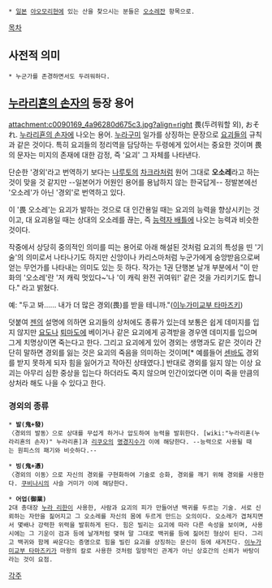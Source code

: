  * [[일본]] [[아오모리]]현에 있는 산을 찾으시는 분들은 [[오소레잔]] 항목으로.

[[목차]]

== 사전적 의미 == 
 * 누군가를 존경하면서도 두려워하다.

== [[누라리횬의 손자]]의 등장 용어 ==
attachment:c0090169_4a96280d675c3.jpg?align=right 畏(두려워할 외), おそれ. [[누라리횬의 손자]]에 나오는 용어. [[누라구미]] 일가를 상징하는 문장으로 [[요괴]]들의 규칙과 같은 것이다. 특히 요괴들의 정리역을 담당하는 두령에게 있어서는 중요한 것이며 畏의 문자는 미지의 존재에 대한 감정, 즉 '요괴' 그 자체를 나타낸다.

단순한 '경외'라고 번역하기 보다는 [[나루토]]의 [[차크라(나루토)|차크라]]처럼 원어 그대로 '''오소레'''라고 하는 것이 맞을 것 같지만 --일본어가 어원인 용어를 용납하지 않는 한국답게-- 정발본에선 '오소레'가 아닌 '경외'로 번역하고 있다. 

이 '畏 오소레'는 요괴가 발하는 것으로 대 인간용일 때는 요괴의 능력을 향상시키는 것이고, 대 요괴용일 때는 상대의 오소레를 끊는, 즉 [[능력자 배틀]]에 나오는 능력과 비슷한 것이다.

작중에서 상당히 중의적인 의미를 띠는 용어로 아래 해설된 것처럼 요괴의 특성을 띤 '기술'의 의미로서 나타나기도 하지만 신앙이나 카리스마처럼 누군가에게 숭앙받음으로써 얻는 무언가를 나타내는 의미도 있는 듯 하다. 작가는 1권 단행본 날개 부분에서 "이 만화의 '오소레'란 '저 캐릭 멋있다~'나 '이 캐릭 완전 귀여워!' 같은 것을 가리키기도 합니다." 라고 밝혔다.

예: "두고 봐…… 내가 더 많은 경외(畏)를 받을 테니까."([[이누가미교부 타마즈키]])

덧붙여 [[젠]]의 설명에 의하면 요괴들의 상처에도 종류가 있는데 보통은 쉽게 데미지를 입지 않지만 [[요도]]나 [[퇴마도]]에 베이거나 같은 요괴에게 공격받을 경우엔 데미지를 입으며 그게 치명상이면 죽는다고 한다. 그리고 요괴에게 있어 경외는 생명과도 같은 것이라 간단히 말하면 경외를 잃는 것은 요괴의 죽음을 의미하는 것이며[* 예를들어 [[센바]]도 경외를 받지 못하게 되자 힘을 잃어가고 작아진 상태였다.] 반대로 경외를 잃지 않는 이상 요괴는 아무리 심한 중상을 입는다 하더라도 죽지 않으며 인간이었다면 이미 죽을 만큼의 상처라 해도 나을 수 있다고 한다.

=== 경외의 종류 ===
 * '''발(鬼+發)'''
 〈경외의 발동〉으로 상대를 무섭게 하거나 압도하여 능력을 발휘한다. [wiki:"누라리횬(누라리횬의 손자)" 누라리횬]과 [[누라 리쿠오|리쿠오]]의 [[명경지수]]가 이에 해당한다. --능력으로 사용될 때는 원피스의 패기와 비슷하다.--

 * '''빙(鬼+憑)'''
 〈경외의 이동〉으로 자신의 경외를 구현화하여 기술로 승화, 경외를 깨기 위해 경외를 사용한다. [[쿠비나시]]의 사슬 거미가 이에 해당한다.

 * '''어업(御業)'''
 2대 총대장 [[누라 리한]]이 사용한, 사람과 요괴의 피가 만들어낸 백귀를 두르는 기술. 서로 신뢰하는 자만을 짊어지고 그 오소레를 자신의 몸에 두르게 만드는 오의이다. 오소레가 겹쳐지면서 몇배나 강력한 위력을 발휘하게 된다. 힘은 빌리는 요괴에 따라 다른 속성을 보이며, 사용시에는 그 기운이 검과 등에 날개처럼 맺혀 말 그대로 백귀를 등에 짊어진 형상이 된다. 그리고 백귀와 함께 싸운다는 증명으로 힘을 빌린 요괴를 상징하는 문신이 등에 새겨진다. [[이누가미교부 타마즈키]]가 마왕의 칼로 사용한 것처럼 일방적인 관계가 아닌 상호간의 신뢰가 바탕이라는 것이 요점.

[[각주]]
